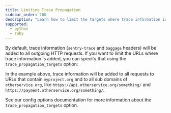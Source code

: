 ```yaml
---
title: Limiting Trace Propagation
sidebar_order: 100
description: "Learn how to limit the targets where trace information is added."
supported:
  - python
  - ruby
---
```


By default, trace information (`sentry-trace` and `baggage` headers) will be added to all outgoing HTTP requests. If you want to limit the URLs where trace information is added, you can specify that using the `trace_propagation_targets` option:

<PlatformContent includePath="distributed-tracing/limiting-traces/" />

In the example above, trace information will be added to all requests to URLs that contain `myproject.org` and to all sub domains of `otherservice.org`, like `https://api.otherservice.org/something/` and `https://payment.otherservice.org/something/`.

See our <PlatformLink to="/configuration/options/#trace-propagation-targets">config options</PlatformLink> documentation for more information about the `trace_propagation_targets` option.
